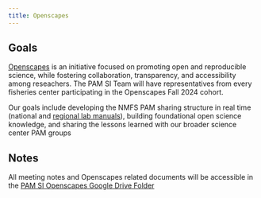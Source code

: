 ```yaml
---
title: Openscapes
---
```


## Goals

[Openscapes](https://openscapes.org/) is an initiative focused on promoting open and reproducible science, while fostering collaboration, transparency, and accessibility among reseachers. The PAM SI Team will have representatives from every fisheries center participating in the Openscapes Fall 2024 cohort.

Our goals include developing the NMFS PAM sharing structure in real time (national and [regional lab manuals](https://github.com/nmfs-ost/PAM_template_lab_manual)), building foundational open science knowledge, and sharing the lessons learned with our broader science center PAM groups

## Notes

All meeting notes and Openscapes related documents will be accessible in the [PAM SI Openscapes Google Drive Folder](https://drive.google.com/drive/folders/1HPBhA0jRF1XqKL_6RhoGASPFOO7pi40c?usp=drive_link)
